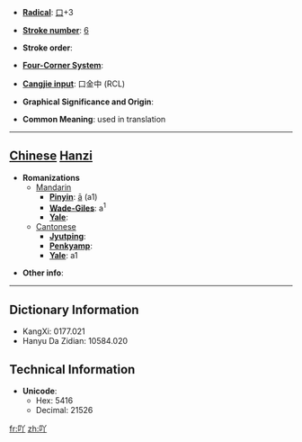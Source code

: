 * '''[[Wiktionary:Chinese radical index| Radical]]''': [[Wiktionary:Chinese radical index 口|口]]+3

* '''[[Wiktionary:Chinese total strokes index|Stroke number]]''': [[Wiktionary:Chinese total strokes index 6|6]]

* '''Stroke order''': 

* '''[[Wiktionary:Chinese four corner index|Four-Corner System]]''': 

* '''[[Wiktionary:Chinese Cangjie index|Cangjie input]]''': 口金中 (RCL)

* '''Graphical Significance and Origin''': 

* '''Common Meaning''': used in translation

----

== [[Chinese]] [[Hanzi]] ==

* '''Romanizations'''
** [[Mandarin]]
*** '''[[Pinyin]]''': [[ā]] (a1)
*** '''[[Wade-Giles]]''': a<sup>1</sup>
*** '''[[Yale]]''': 
**[[Cantonese]]
***'''[[Jyutping]]''':
***'''[[Penkyamp]]''': 
***'''[[Yale]]''': a1

* '''Other info''': 

----

== Dictionary Information ==

* KangXi: 0177.021
* Hanyu Da Zidian: 10584.020

== Technical Information ==

* '''Unicode''':
** Hex: 5416
** Decimal: 21526

[[fr:吖]]
[[zh:吖]]